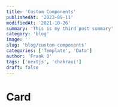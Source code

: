 ```yaml
---
title: 'Custom Components'
publishedAt: '2023-09-11'
modifiedAt: '2021-10-26'
summary: 'This is my third post summary'
category: 'blog'
image: ''
slug: 'blog/custom-components'
categories: ['Template', 'Data']
author: 'Frank O'
tags: ['nextjs', 'chakraui']
draft: false
---
```


# Card

<ProductCard
  title="Amazon Basics Height-Adjustable Gaming Desk"
  price="$156.68"
  imgsrc="https://m.media-amazon.com/images/I/61kAyJ1BaBS._AC_SL1500_.jpg"
  url="https://www.amazon.com/Amazon-Basics-Height-Adjustable-Gaming-Monitor/dp/B08FJCHQ7V?keywords=adjustable%2BGaming%2BDesk&qid=1637327269&qsid=137-6306558-8614467&s=home-garden&sr=1-12&sres=B07J5YCNHW%2CB08F7FCFY1%2CB091YNDVGG%2CB089GM7CW1%2CB072MLNQXK%2CB088R9F4G5%2CB0892Z27D8%2CB08V14292V%2CB08FJCHQ7V%2CB094MW294G%2CB07JFFZGC4%2CB08S3X7SYQ%2CB08P58TY9D%2CB08BJ2XHY9%2CB09LM3CZF6%2CB079MGVDFY%2CB092V84BZM%2CB0834SSM1M%2CB08V53MTWW%2CB08668Y49C&srpt=DESK&th=1&linkCode=ll1&tag=standingify-20&linkId=530887a4b3e2d0e4a249c03495277259&language=en_US&ref_=as_li_ss_tl"
/>

